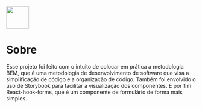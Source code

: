 
<Meta title="Introdução" />

<img src={logo} height="60px" width="60px" />

# Sobre

Esse projeto foi feito com o intuito de colocar em prática a metodologia BEM, que é uma metodologia de desenvolvimento de software que visa a simplificação de código e a organização de código.
Também foi envolvido o uso de Storybook para facilitar a visualização dos componentes.
E por fim React-hook-forms, que é um componente de formulário de forma mais simples.
